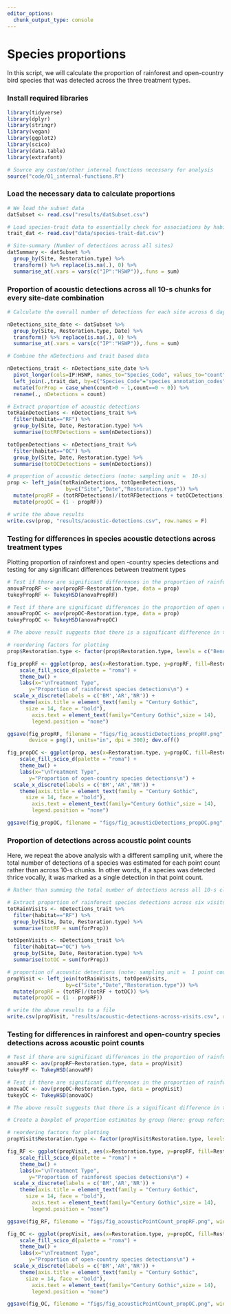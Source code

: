```yaml
---
editor_options: 
  chunk_output_type: console
---
```


# Species proportions

In this script, we will calculate the proportion of rainforest and open-country bird species that was detected across the three treatment types.  

### Install required libraries
```r
library(tidyverse)
library(dplyr)
library(stringr)
library(vegan)
library(ggplot2)
library(scico)
library(data.table)
library(extrafont)

# Source any custom/other internal functions necessary for analysis
source("code/01_internal-functions.R")
```

### Load the necessary data to calculate proportions
```r
# We load the subset data
datSubset <- read.csv("results/datSubset.csv")

# Load species-trait data to essentially check for associations by habitat type
trait_dat <- read.csv("data/species-trait-dat.csv")

# Site-summary (Number of detections across all sites)
datSummary <- datSubset %>%
  group_by(Site, Restoration.type) %>%
  transform() %>% replace(is.na(.), 0) %>%
  summarise_at(.vars = vars(c("IP":"HSWP")),.funs = sum)
```

### Proportion of acoustic detections across all 10-s chunks for every site-date combination
```r
# Calculate the overall number of detections for each site across 6 days of data (translates to ~96-min of data per site; each detection corresponding to a temporal unit of 10 seconds). Here, we include dates, since each visit can explain the detections/proportion of detections for future modeling.   

nDetections_site_date <- datSubset %>%
  group_by(Site, Restoration.type, Date) %>%
  transform() %>% replace(is.na(.), 0) %>%
  summarise_at(.vars = vars(c("IP":"HSWP")),.funs = sum)

# Combine the nDetections and trait based data

nDetections_trait <- nDetections_site_date %>%
  pivot_longer(cols=IP:HSWP, names_to="Species_Code", values_to="count") %>%
  left_join(.,trait_dat, by=c("Species_Code"="species_annotation_codes")) %>%
  mutate(forProp = case_when(count>0 ~ 1,count==0 ~ 0)) %>%
  rename(., nDetections = count)

# Extract proportion of acoustic detections
totRainDetections <- nDetections_trait %>%
  filter(habitat=="RF") %>%
  group_by(Site, Date, Restoration.type) %>%
  summarise(totRFDetections = sum(nDetections))

totOpenDetections <- nDetections_trait %>%
  filter(habitat=="OC") %>%
  group_by(Site, Date, Restoration.type) %>%
  summarise(totOCDetections = sum(nDetections))

# proportion of acoustic detections (note: sampling unit =  10-s)
prop <- left_join(totRainDetections, totOpenDetections, 
                   by=c("Site","Date","Restoration.type")) %>%
  mutate(propRF = (totRFDetections)/(totRFDetections + totOCDetections)) %>%
  mutate(propOC = (1 - propRF))

# write the above results
write.csv(prop, "results/acoustic-detections.csv", row.names = F)
```

### Testing for differences in species acoustic detections across treatment types

Plotting proportion of rainforest and open -country species detections and testing for any significant differences between treatment types
```r
# Test if there are significant differences in the proportion of rainforest species across treatment types
anovaPropRF <- aov(propRF~Restoration.type, data = prop)
tukeyPropRF <- TukeyHSD(anovaPropRF)

# Test if there are significant differences in the proportion of open country species across treatment types
anovaPropOC <- aov(propOC~Restoration.type, data = prop)
tukeyPropOC <- TukeyHSD(anovaPropOC)

# The above result suggests that there is a significant difference in the proportion of detections of rainforest  and open-country species across treatment types

# reordering factors for plotting
prop$Restoration.type <- factor(prop$Restoration.type, levels = c("Benchmark", "Active", "Passive"))

fig_propRF <- ggplot(prop, aes(x=Restoration.type, y=propRF, fill=Restoration.type)) +  geom_boxplot(alpha=0.7) + 
    scale_fill_scico_d(palette = "roma") +
    theme_bw() +
    labs(x="\nTreatment Type", 
       y="Proportion of rainforest species detections\n") +
  scale_x_discrete(labels = c('BM','AR','NR')) +
    theme(axis.title = element_text(family = "Century Gothic",
      size = 14, face = "bold"),
        axis.text = element_text(family="Century Gothic",size = 14),
        legend.position = "none")

ggsave(fig_propRF, filename = "figs/fig_acousticDetections_propRF.png", width=12, height=7,
       device = png(), units="in", dpi = 300); dev.off()

fig_propOC <- ggplot(prop, aes(x=Restoration.type, y=propOC, fill=Restoration.type)) +  geom_boxplot(alpha=0.7) + 
    scale_fill_scico_d(palette = "roma") +
    theme_bw() +
    labs(x="\nTreatment Type", 
       y="Proportion of open-country species detections\n") +
  scale_x_discrete(labels = c('BM','AR','NR')) +
    theme(axis.title = element_text(family = "Century Gothic",
      size = 14, face = "bold"),
        axis.text = element_text(family="Century Gothic",size = 14),
        legend.position = "none")

ggsave(fig_propOC, filename = "figs/fig_acousticDetections_propOC.png", width=12, height=7, device = png(), units="in", dpi = 300); dev.off()
```

### Proportion of detections across acoustic point counts

Here, we repeat the above analysis with a different sampling unit, where the total number of detections of a species was estimated for each point count rather than across 10-s chunks. In other words, if a species was detected thrice vocally, it was marked as a single detection in that point count. 
```r
# Rather than summing the total number of detections across all 10-s clips for every 16-min, here we calculate the proportion of times a species was detected in six visits. 

# Extract proportion of rainforest species detections across six visits
totRainVisits <- nDetections_trait %>%
  filter(habitat=="RF") %>%
  group_by(Site, Date, Restoration.type) %>%
  summarise(totRF = sum(forProp))

totOpenVisits <- nDetections_trait %>%
  filter(habitat=="OC") %>%
  group_by(Site, Date, Restoration.type) %>%
  summarise(totOC = sum(forProp))

# proportion of acoustic detections (note: sampling unit =  1 point count)
propVisit <- left_join(totRainVisits, totOpenVisits, 
                   by=c("Site","Date","Restoration.type")) %>%
  mutate(propRF = (totRF)/(totRF + totOC)) %>%
  mutate(propOC = (1 - propRF))

# write the above results to a file
write.csv(propVisit, "results/acoustic-detections-across-visits.csv", row.names = F)
```

### Testing for differences in rainforest and open-country species detections across acoustic point counts

```r
# Test if there are significant differences in the proportion of rainforest species across treatment types
anovaRF <- aov(propRF~Restoration.type, data = propVisit)
tukeyRF <- TukeyHSD(anovaRF)

# Test if there are significant differences in the proportion of rainforest species across treatment types
anovaOC <- aov(propOC~Restoration.type, data = propVisit)
tukeyOC <- TukeyHSD(anovaOC)

# The above result suggests that there is a significant difference in the proportion of detections of rainforest and open-country species across all treatment types at the level of an acoustic point count. 

# Create a boxplot of proportion estimates by group (Here: group refers to Restoration Type)

# reordering factors for plotting
propVisit$Restoration.type <- factor(propVisit$Restoration.type, levels = c("Benchmark", "Active", "Passive"))

fig_RF <- ggplot(propVisit, aes(x=Restoration.type, y=propRF, fill=Restoration.type)) +  geom_boxplot(alpha=0.7) + 
    scale_fill_scico_d(palette = "roma") +
    theme_bw() +
    labs(x="\nTreatment Type", 
       y="Proportion of rainforest species detections\n") +
  scale_x_discrete(labels = c('BM','AR','NR')) +
    theme(axis.title = element_text(family = "Century Gothic",
      size = 14, face = "bold"),
        axis.text = element_text(family="Century Gothic",size = 14),
        legend.position = "none")

ggsave(fig_RF, filename = "figs/fig_acousticPointCount_propRF.png", width=12, height=7, device = png(), units="in", dpi = 300); dev.off()

fig_OC <- ggplot(propVisit, aes(x=Restoration.type, y=propOC, fill=Restoration.type)) +  geom_boxplot(alpha=0.7) + 
    scale_fill_scico_d(palette = "roma") +
    theme_bw() +
    labs(x="\nTreatment Type", 
       y="Proportion of open-country species detections\n") +
  scale_x_discrete(labels = c('BM','AR','NR')) +
    theme(axis.title = element_text(family = "Century Gothic",
      size = 14, face = "bold"),
        axis.text = element_text(family="Century Gothic",size = 14),
        legend.position = "none")

ggsave(fig_OC, filename = "figs/fig_acousticPointCount_propOC.png", width=12, height=7, device = png(), units="in", dpi = 300); dev.off()
```

